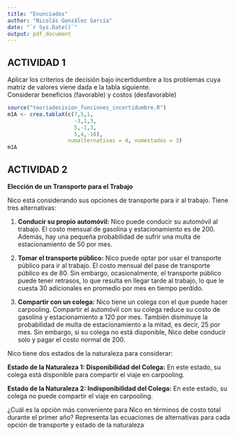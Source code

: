 ```yaml
---
title: "Enunciados"
author: "Nicolás González García"
date: "`r Sys.Date()`"
output: pdf_document
---
```


## ACTIVIDAD 1
Aplicar los criterios de decisión bajo incertidumbre a los problemas cuya matriz de valores viene dada e la tabla siguiente.  
Considerar beneficios (favorable) y costos (desfavorable)  

```r
source("teoriadecision_funciones_incertidumbre.R")
m1A <- crea.tablaX(c(7,5,1,
                     -3,1,3,
                     5,-1,3,
                     5,4,-10),
                   numalternativas = 4, numestados = 3)
m1A
```

## ACTIVIDAD 2

**Elección de un Transporte para el Trabajo**

Nico está considerando sus opciones de transporte para ir al trabajo. Tiene tres alternativas:

1. **Conducir su propio automóvil:** Nico puede conducir su automóvil al trabajo. El costo mensual de gasolina y estacionamiento es de 200. Además, hay una pequeña probabilidad de sufrir una multa de estacionamiento de 50 por mes.

2. **Tomar el transporte público:** Nico puede optar por usar el transporte público para ir al trabajo. El costo mensual del pase de transporte público es de 80. Sin embargo, ocasionalmente, el transporte público puede tener retrasos, lo que resulta en llegar tarde al trabajo, lo que le cuesta 30 adicionales en promedio por mes en tiempo perdido.

3. **Compartir con un colega:** Nico tiene un colega con el que puede hacer carpooling. Compartir el automóvil con su colega reduce su costo de gasolina y estacionamiento a 120 por mes. También disminuye la probabilidad de multa de estacionamiento a la mitad, es decir, 25 por mes. Sin embargo, si su colega no está disponible, Nico debe conducir solo y pagar el costo normal de 200.

Nico tiene dos estados de la naturaleza para considerar:

**Estado de la Naturaleza 1: Disponibilidad del Colega:** En este estado, su colega está disponible para compartir el viaje en carpooling.

**Estado de la Naturaleza 2: Indisponibilidad del Colega:** En este estado, su colega no puede compartir el viaje en carpooling.

¿Cuál es la opción más conveniente para Nico en términos de costo total durante el primer año? Representa las ecuaciones de alternativas para cada opción de transporte y estado de la naturaleza